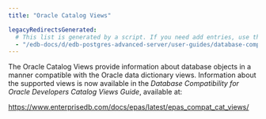 ```yaml
---
title: "Oracle Catalog Views"

legacyRedirectsGenerated:
  # This list is generated by a script. If you need add entries, use the `legacyRedirects` key.
  - "/edb-docs/d/edb-postgres-advanced-server/user-guides/database-compatibility-for-oracle-developers-guide/13/oracle_catalog_views.html"
---
```


<div id="oracle_catalog_views" class="registered_link"></div>

The Oracle Catalog Views provide information about database objects in a manner compatible with the Oracle data dictionary views. Information about the supported views is now available in the *Database Compatibility for Oracle Developers Catalog Views Guide*, available at:

<https://www.enterprisedb.com/docs/epas/latest/epas_compat_cat_views/>
